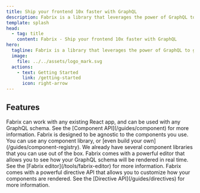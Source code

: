 ```yaml
---
title: Ship your frontend 10x faster with GraphQL 
description: Fabrix is a library that leverages the power of GraphQL to generate UI components directly from your schema.
template: splash
head:
  - tag: title
    content: Fabrix - Ship your frontend 10x faster with GraphQL
hero:
  tagline: Fabrix is a library that leverages the power of GraphQL to generate UI components directly from your schema.
  image:
    file: ../../assets/logo_mark.svg
  actions:
    - text: Getting Started 
      link: /getting-started
      icon: right-arrow
---
```


## Features

<CardGrid stagger>
	<Card title="Works with your existing app" icon="download" >
    Fabrix can work with any existing React app, and can be used with any GraphQL schema.
    See the [Component API](/guides/component) for more information.
	</Card>
	<Card title="Bring your own component" icon="seti:react">
    Fabrix is designed to be agnostic to the components you use. You can use any component library, or [even build your own](/guides/component-registry).
    We already have several component libraries that you can use out of the box.
	</Card>
  <Card title="Fabrix editor" icon="pen">
    Fabrix comes with a powerful editor that allows you to see how your GraphQL schema will be rendered in real time.
    See the [Fabrix editor](/tools/fabrix-editor) for more information.
  </Card>
  <Card title="Directive API" icon="seti:graphql">
    Fabrix comes with a powerful directive API that allows you to customize how your components are rendered.
    See the [Directive API](/guides/directives) for more information.
  </Card>
</CardGrid>

